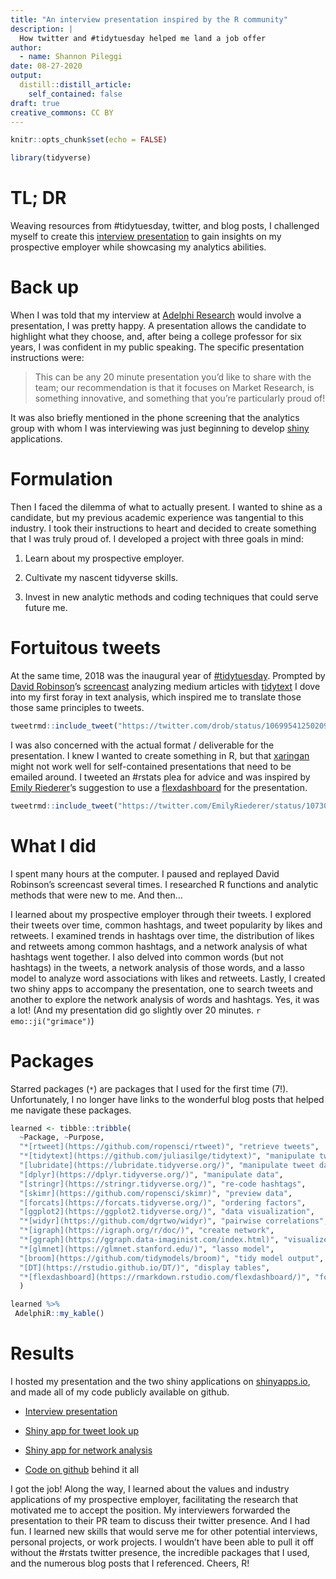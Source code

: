 ```yaml
---
title: "An interview presentation inspired by the R community"
description: |
  How twitter and #tidytuesday helped me land a job offer
author:
  - name: Shannon Pileggi
date: 08-27-2020
output:
  distill::distill_article:
    self_contained: false
draft: true
creative_commons: CC BY
---
```


```r
knitr::opts_chunk$set(echo = FALSE)
```

```r
library(tidyverse)
```


# TL; DR

Weaving resources from #tidytuesday, twitter, and blog posts, I challenged myself to create this [interview presentation](https://spileggi.shinyapps.io/Pileggi_presentation_shiny/) to gain insights on my prospective employer while showcasing my analytics abilities.

# Back up

When I was told that my interview at [Adelphi Research](https://adelphiresearch.com/) would involve a presentation, I was pretty happy. A presentation allows the candidate to highlight what they choose, and, after being a college professor for six years, I was confident in my public speaking. The specific presentation instructions were:

> This can be any 20 minute presentation you’d like to share with the team; our recommendation is that it focuses on Market Research, is something innovative, and something that you’re particularly proud of!

It was also briefly mentioned in the phone screening that the analytics group with whom I was interviewing was just beginning to develop [shiny](https://shiny.rstudio.com/) applications.  

# Formulation

Then I faced the dilemma of what to actually present. I wanted to shine as a candidate, but my previous academic experience was tangential to this industry. I took their instructions to heart and decided to create something that I was truly proud of. I developed a project with three goals in mind:

 1. Learn about my prospective employer.
 
 2. Cultivate my nascent tidyverse skills.
 
 3. Invest in new analytic methods and coding techniques that could serve future me.  

# Fortuitous tweets

At the same time, 2018 was the inaugural year of [#tidytuesday](https://github.com/rfordatascience/tidytuesday). Prompted by [David Robinson](https://twitter.com/drob)'s [screencast](https://www.youtube.com/watch?v=C69QyycHsgE) analyzing medium articles with [tidytext](https://github.com/juliasilge/tidytext) I dove into my first foray in text analysis, which inspired me to translate those those same principles to tweets.

```r
tweetrmd::include_tweet("https://twitter.com/drob/status/1069954125020958720")
```

I was also concerned with the actual format / deliverable for the presentation. I knew I wanted to create something in R, but that [xaringan](https://bookdown.org/yihui/rmarkdown/xaringan.html) might not work well for self-contained presentations that need to be emailed around. I tweeted an #rstats plea for advice and was inspired by [Emily Riederer](https://twitter.com/EmilyRiederer)'s suggestion to use a [flexdashboard](https://rmarkdown.rstudio.com/flexdashboard/index.html) for the presentation.  


```r
tweetrmd::include_tweet("https://twitter.com/EmilyRiederer/status/1073001289339027456")
```


# What I did

I spent many hours at the computer. I paused and replayed David Robinson's screencast several times. I researched R functions and analytic methods that were new to me.  And then...  
 
I learned about my prospective employer through their tweets. I explored their tweets over time, common hashtags, and tweet popularity by likes and retweets.  I examined trends in hashtags over time, the distribution of likes and retweets among common hashtags, and a network analysis of what hashtags went together. I also delved into common words (but not hashtags) in the tweets, a network analysis of those words, and a lasso model to analyze word associations with likes and retweets.  Lastly, I created two shiny apps to accompany the presentation, one to search tweets and another to explore the network analysis of words and hashtags. Yes, it was a lot! (And my presentation did go slightly over 20 minutes. `r emo::ji("grimace")`)


# Packages    

Starred packages (`*`) are packages that I used for the first time (7!). Unfortunately, I no longer have links to the wonderful blog posts that helped me navigate these packages.

```r
learned <- tibble::tribble(
  ~Package, ~Purpose,
  "*[rtweet](https://github.com/ropensci/rtweet)", "retrieve tweets",
  "*[tidytext](https://github.com/juliasilge/tidytext)", "manipulate tweet text",
  "[lubridate](https://lubridate.tidyverse.org/)", "manipulate tweet dates",
  "[dplyr](https://dplyr.tidyverse.org/)", "manipulate data", 
  "[stringr](https://stringr.tidyverse.org/)", "re-code hashtags", 
  "[skimr](https://github.com/ropensci/skimr)", "preview data", 
  "[forcats](https://forcats.tidyverse.org/)", "ordering factors", 
  "[ggplot2](https://ggplot2.tidyverse.org/)", "data visualization", 
  "*[widyr](https://github.com/dgrtwo/widyr)", "pairwise correlations", 
  "*[igraph](https://igraph.org/r/doc/)", "create network", 
  "*[ggraph](https://ggraph.data-imaginist.com/index.html)", "visualize network", 
  "*[glmnet](https://glmnet.stanford.edu/)", "lasso model",
  "[broom](https://github.com/tidymodels/broom)", "tidy model output",
  "[DT](https://rstudio.github.io/DT/)", "display tables",
  "*[flexdashboard](https://rmarkdown.rstudio.com/flexdashboard/)", "format presentation"
  )
```



```r
learned %>% 
 AdelphiR::my_kable()
```



# Results

I hosted my presentation and the two shiny applications on [shinyapps.io](https://www.shinyapps.io/), and made all of my code publicly available on github. 

  * [Interview presentation](https://spileggi.shinyapps.io/Pileggi_presentation_shiny/) 
  
  * [Shiny app for tweet look up](https://spileggi.shinyapps.io/tweet_lookup/)  
  * [Shiny app for network analysis](https://spileggi.shinyapps.io/tweet_network/)
  
  * [Code on github](https://github.com/shannonpileggi/Adelphi-tweets) behind it all

I got the job!  Along the way, I learned about the values and industry applications of my prospective employer, facilitating the research that motivated me to accept the position. My interviewers forwarded the presentation to their PR team to discuss their twitter presence. And I had fun. I learned new skills that would serve me for other potential interviews, personal projects, or work projects. I wouldn't have been able to pull it off without the #rstats twitter presence, the incredible packages that I used, and the numerous blog posts that I referenced.  Cheers, R!   